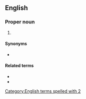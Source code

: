 ==English==

===Proper noun===
{{en-proper noun}}

# {{abbreviation of|2 Chronicles|lang=en}}

====Synonyms====
* {{l|en|2 Chr}}

====Related terms====
* {{l|en|Chron.}}
* {{l|en|1 Chron.}}

[[Category:English terms spelled with 2]]